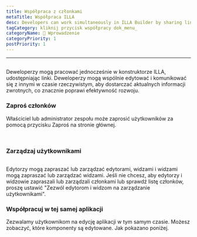 ```yaml
---
title: Współpraca z członkami
metaTitle: Współpraca ILLA
desc: Developers can work simultaneously in ILLA Builder by sharing links. Developers can co-edit and communicate with others in real time to give timely feedback, which will greatly improve development efficiency.
tagCategory: kliknij przycisk współpracy dok_menu_
categoryName: 👋 Wprowadzenie
categoryPriority: 1
postPriority: 1
---
```


* * *

## <h2 hidden>Collaboration with members</h2>

Deweloperzy mogą pracować jednocześnie w konstruktorze ILLA, udostępniając linki. Deweloperzy mogą wspólnie edytować i komunikować się z innymi w czasie rzeczywistym, aby dostarczać aktualnych informacji zwrotnych, co znacznie poprawi efektywność rozwoju.

### Zaproś członków

Właściciel lub administrator zespołu może zaprosić użytkowników za pomocą przycisku Zaproś na stronie głównej. 

<img src='https://cdn.illacloud.com/official-website/img/docs/assemble/collaboration.png' alt="" />

<img src='https://cdn.illacloud.com/official-website/img/docs/assemble/collaboration(1).png' alt="" />

### Zarządzaj użytkownikami

<img src='https://cdn.illacloud.com/official-website/img/docs/assemble/collaboration(2).png' alt="" />

Edytorzy mogą zapraszać lub zarządzać edytorami, widzami i widzami mogą zapraszać lub zarządzać widzami. Jeśli nie chcesz, aby edytorzy i widzowie zapraszali lub zarządzali członkami lub sprawdź listę członków, proszę ustawić "Zezwól edytorom i widzom na zarządzanie użytkownikami".

### Współpracuj w tej samej aplikacji

Zezwalamy użytkownikom na edycję aplikacji w tym samym czasie. Możesz zobaczyć, które komponenty są edytowane. Jak pokazano poniżej. 

<img src='https://cdn.illacloud.com/official-website/img/docs/assemble/collaboration(3).png' alt="" />
